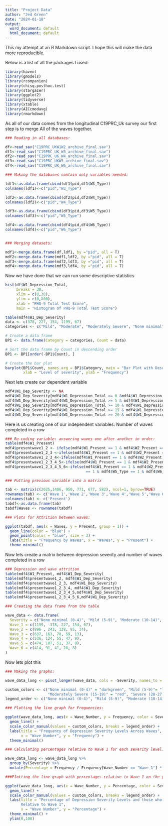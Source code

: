 ```yaml
---
title: "Project Data"
author: "Jed Green"
date: "2024-01-18"
output:
  word_document: default
  html_document: default
---
```


This my attempt at an R Markdown script. I hope this will make the data more reproducible. 

Below is a list of all the packages I used: 

```r
library(haven)
library(gmodels)
library(rcompanion)
library(chisq.posthoc.test)
library(stargazer)
library(ggplot2)
library(tidyverse)
library(xtable)
library(AICcmodavg)
library(rmarkdown)
```

As all of our data comes from the longitudinal C19PRC_Uk survey our first step is to merge All of the waves together.

```r
### Reading in all databases:

df<-read_sav("C19PRC_UKW1W2_archive_final.sav")
df1<-read_sav("C19PRC_UK_W3_archive_final.sav")
df2<-read_sav("C19PRC_UK_W4_archive_final.sav")
df3<-read_sav("C19PRC_UKW5_archive_final.sav")
df4<-read_sav("C19PRC_UK_W6_archive_final.sav")

### Making the databases contain only variables needed:

ldf1<-as.data.frame(cbind(df1$pid,df1$W3_Type))
colnames(ldf1)<-c("pid","W3_Type")

ldf2<-as.data.frame(cbind(df2$pid,df2$W4_Type))
colnames(ldf2)<-c("pid","W4_Type")

ldf3<-as.data.frame(cbind(df3$pid,df3$W5_Type))
colnames(ldf3)<-c("pid","W5_Type")

ldf4<-as.data.frame(cbind(df4$pid,df4$W6_Type))
colnames(ldf4)<-c("pid","W6_Type")


### Merging datasets:

mdf1<-merge.data.frame(df,ldf1, by ="pid", all = T)
mdf2<-merge.data.frame(mdf1,ldf2, by ="pid", all = T)
mdf3<-merge.data.frame(mdf2,ldf3, by ="pid", all = T)
mdf4<-merge.data.frame(mdf3,ldf4, by ="pid", all = T)
```

Now we have done that we can run some descriptive statistics

```r
hist(df$W1_Depression_Total,
     breaks = 30,
     xlim = c(0,30),
     ylim = c(0,800),
     xlab = "PHQ-9 Total Test Score",
     main = "Histogram of PHQ-9 Total Test Score")
```
```r

table(mdf4$W1_Dep_Severity)
data <- c(378, 227, 154, 1199, 67)
categories <- c("Mild", "Moderate", "Moderately Severe", "None minimal", "Severe")

# Create a data frame
BP1 <- data.frame(Category = categories, Count = data)

# Sort the data frame by Count in descending order
BP1 <- BP1[order(-BP1$Count), ]

# Create the bar plot
barplot(BP1$Count, names.arg = BP1$Category, main = "Bar Plot with Descending Bars",
        xlab = "Level of severity", ylab = "Frequency")
```

Next lets create our dependent variable

```r
mdf4$W1_Dep_Severity <- NA
mdf4$W1_Dep_Severity[mdf4$W1_Depression_Total >= 0 &mdf4$W1_Depression_Total <= 4 ] <- "None minimal"
mdf4$W1_Dep_Severity[mdf4$W1_Depression_Total >= 5 & mdf4$W1_Depression_Total <= 9 ] <- "Mild"
mdf4$W1_Dep_Severity[mdf4$W1_Depression_Total >= 10 & mdf4$W1_Depression_Total <= 14] <- "Moderate"
mdf4$W1_Dep_Severity[mdf4$W1_Depression_Total >= 15 & mdf4$W1_Depression_Total <= 19] <- "Moderately Severe"
mdf4$W1_Dep_Severity[mdf4$W1_Depression_Total >= 20 & mdf4$W1_Depression_Total <= 27] <- "Severe"
```

Here is us creating one of our independent variables: Number of waves completed in a row

```r
### Re-coding variable: answering waves one after another in order:
table(mdf4$W1_Present)
mdf4$presentwave1_2 <- ifelse(mdf4$W1_Present == 1 & mdf4$W2_Present == 1,1,0)
mdf4$presentwave1_2_3 <-ifelse(mdf4$W1_Present == 1 & mdf4$W2_Present == 1 & mdf4$W3_Type == 0,1,0)
mdf4$presentwave1_2_3_4<-ifelse(mdf4$W1_Present == 1 & mdf4$W2_Present == 1 & mdf4$W3_Type == 0 & mdf4$W4_Type == 1,1,0)
mdf4$presentwave1_2_3_4_5<-ifelse(mdf4$W1_Present == 1 & mdf4$W2_Present == 1 & mdf4$W3_Type == 0 & mdf4$W4_Type == 1 & mdf4$W5_Type == 1,1,0)
mdf4$presentwave1_2_3_4_5_6<-ifelse(mdf4$W1_Present == 1 & mdf4$W2_Present == 1 & mdf4$W3_Type == 0 & mdf4$W4_Type 
                                    == 1 & mdf4$W5_Type == 1 & mdf4$W6_Type == 1,1,0)

### Putting previous variable into a matrix

tab <- matrix(c(2025,1406, 950, 771, 677, 582), ncol=1, byrow=TRUE)
rownames(tab) <- c('Wave 1','Wave 2','Wave 3','Wave 4','Wave 5','Wave 6')
colnames(tab) <- c('Present')
tabdf<-as.data.frame(tab)
tabdf$Waves <- rownames(tabdf)

### Plots for Attrition between waves:

ggplot(tabdf, aes(x = Waves, y = Present, group = 1)) +
  geom_line(color = "blue") +
  geom_point(color = "blue", size = 3) +
  labs(title = "Frequency by Waves", x = "Waves", y = "Present") +
  theme_minimal()
```

Now lets create a matrix between depression severity and number of waves completed in a row
```r
### Depression and wave attrition
table(mdf4$W1_Present, mdf4$W1_Dep_Severity)
table(mdf4$presentwave1_2, mdf4$W1_Dep_Severity)
table(mdf4$presentwave1_2_3, mdf4$W1_Dep_Severity)
table(mdf4$presentwave1_2_3_4, mdf4$W1_Dep_Severity)
table(mdf4$presentwave1_2_3_4_5,mdf4$W1_Dep_Severity)
table(mdf4$presentwave1_2_3_4_5_6,mdf4$W1_Dep_Severity)

### Creating the data frame from the table

wave_data <- data.frame(
  Severity = c("None minimal (0-4)", "Mild (5-9)", "Moderate (10-14)", "Moderately Severe (15-19)", "Severe (20-27)"),
  Wave_1 = c(1199,  378, 227, 154, 67),
  Wave_2 = c(896 , 243, 138, 95, 34),
  Wave_3 = c(637, 163, 78, 59, 13),
  Wave_4 = c(536, 124, 55, 47, 9),
  Wave_5 = c(474, 107, 51, 37, 8),
  Wave_6 = c(414, 91, 41, 28, 8)
)
```
Now lets plot this
```r
### Making the graphs:

wave_data_long <- pivot_longer(wave_data, cols = -Severity, names_to = "Wave_Number", values_to = "Frequency")

custom_colors <- c("None minimal (0-4)" = "darkgreen", "Mild (5-9)"= "lightgreen","Moderate (10-14)" = "orange",
                   "Moderately Severe (15-19)" = "red", "Severe (20-27)" = "darkred")
legend_order <- c("None minimal (0-4)", "Mild (5-9)", "Moderate (10-14)", "Moderately Severe (15-19)", "Severe (20-27)")

### Plotting the line graph for Frequencies:

ggplot(wave_data_long, aes(x = Wave_Number, y = Frequency, color = Severity, group = Severity)) +
  geom_line() +
  scale_color_manual(values = custom_colors, breaks = legend_order) +  # Assigning custom colors
  labs(title = "Frequency of Depression Severity Levels Across Waves",
       x = "Wave Number", y = "Frequency") +
  theme_minimal()

### Calculating percentages relative to Wave 1 for each severity level:

wave_data_long <- wave_data_long %>%
  group_by(Severity) %>%
  mutate(Percentage = Frequency / Frequency[Wave_Number == "Wave_1"] * 100)

###Plotting the line graph with percentages relative to Wave 1 on the y-axis:

ggplot(wave_data_long, aes(x = Wave_Number, y = Percentage, color = Severity, group = Severity)) +
  geom_line() +
  scale_color_manual(values = custom_colors, breaks = legend_order) +  # Assigning custom colors and order
  labs(title = "Percentage of Depression Severity Levels and those who answered consecutive waves 
       Relative to Wave 1",
       x = "Wave Number", y = "Percentage") +
  theme_minimal() +
  ylim(0,100)
```


